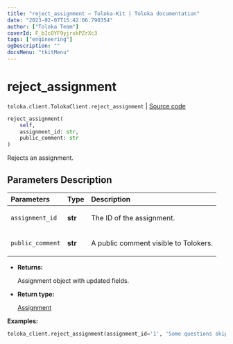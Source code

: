 ```yaml
---
title: "reject_assignment — Toloka-Kit | Toloka documentation"
date: "2023-02-07T15:42:06.790354"
author: ["Toloka Team"]
coverId: F_bIcOYF9yjrxkPZrXc3
tags: ["engineering"]
ogDescription: ""
docsMenu: "tkitMenu"
---
```


# reject_assignment
`toloka.client.TolokaClient.reject_assignment` | [Source code](https://github.com/Toloka/toloka-kit/blob/v1.1.3/src/client/__init__.py#L752)

```python
reject_assignment(
    self,
    assignment_id: str,
    public_comment: str
)
```

Rejects an assignment.

## Parameters Description

| Parameters | Type | Description |
| :----------| :----| :-----------|
`assignment_id`|**str**|<p>The ID of the assignment.</p>
`public_comment`|**str**|<p>A public comment visible to Tolokers.</p>

* **Returns:**

  Assignment object with updated fields.

* **Return type:**

  [Assignment](/docs-new/toloka-kit/reference/toloka.client.assignment.Assignment)

**Examples:**

```python
toloka_client.reject_assignment(assignment_id='1', 'Some questions skipped')
```
